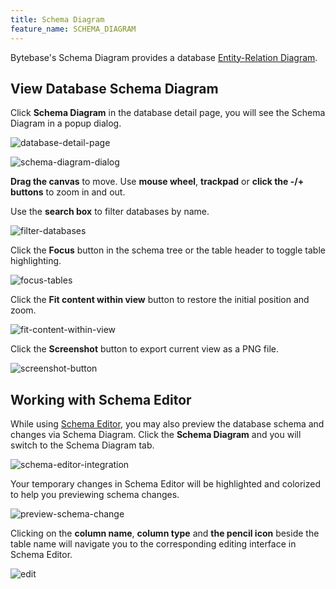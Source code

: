```yaml
---
title: Schema Diagram
feature_name: SCHEMA_DIAGRAM
---
```


Bytebase's Schema Diagram provides a database [Entity-Relation Diagram](https://en.wikipedia.org/wiki/Entity%E2%80%93relationship_model).

## View Database Schema Diagram

Click **Schema Diagram** in the database detail page, you will see the Schema Diagram in a popup dialog.

![database-detail-page](/content/docs/change-database/schema-diagram/database-detail-page.webp)

![schema-diagram-dialog](/content/docs/change-database/schema-diagram/schema-diagram-dialog.webp)

**Drag the canvas** to move. Use **mouse wheel**, **trackpad** or **click the -/+ buttons** to zoom in and out.

Use the **search box** to filter databases by name.

![filter-databases](/content/docs/change-database/schema-diagram/filter-databases.webp)

Click the **Focus** button in the schema tree or the table header to toggle table highlighting.

![focus-tables](/content/docs/change-database/schema-diagram/focus-tables.webp)

Click the **Fit content within view** button to restore the initial position and zoom.

![fit-content-within-view](/content/docs/change-database/schema-diagram/fit-content-within-view.webp)

Click the **Screenshot** button to export current view as a PNG file.

![screenshot-button](/content/docs/change-database/schema-diagram/screenshot-button.webp)

## Working with Schema Editor

While using [Schema Editor](/docs/change-database/schema-editor), you may also preview the database schema and changes via Schema Diagram. Click the **Schema Diagram** and you will switch to the Schema Diagram tab.

![schema-editor-integration](/content/docs/change-database/schema-diagram/schema-editor-integration.webp)

Your temporary changes in Schema Editor will be highlighted and colorized to help you previewing schema changes.

![preview-schema-change](/content/docs/change-database/schema-diagram/preview-schema-change.webp)

Clicking on the **column name**, **column type** and **the pencil icon** beside the table name will navigate you to the corresponding editing interface in Schema Editor.

![edit](/content/docs/change-database/schema-diagram/edit.webp)
